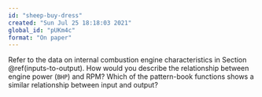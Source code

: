 ```yaml
---
id: "sheep-buy-dress"
created: "Sun Jul 25 18:18:03 2021"
global_id: "pUKm4c"
format: "On paper"
---
```


Refer to the data on internal combustion engine characteristics in Section \@ref(inputs-to-output). How would you describe the relationship between engine power (`BHP`) and RPM? Which of the pattern-book functions shows a similar relationship between input and output?
